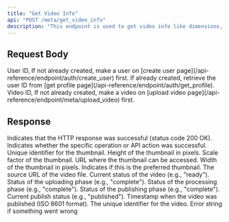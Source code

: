 ```yaml
---
title: "Get Video Info"
api: "POST /meta/get_video_info"
description: "This endpoint is used to get video info like dimensions, thumbnail, source url, etc."
---
```


## Request Body

<ParamField body="userId" type="string" required>
	User ID, If not already created, make a user on [create user
	page](/api-reference/endpoint/auth/create_user) first. If already created,
	retrieve the user ID from [get profile
	page](/api-reference/endpoint/auth/get_profile).
</ParamField>

<ParamField body="videoId" type="string" required>
	Video ID, If not already created, make a video on [upload video
	page](/api-reference/endpoint/meta/upload_video) first.
</ParamField>

## Response

<ResponseField name="success" type="boolean">
	Indicates that the HTTP response was successful (status code 200 OK).
</ResponseField>

<ResponseField name="results" type="object">
	<Expandable title="Results Object">
		<ResponseField name="success" type="boolean">
			Indicates whether the specific operation or API action was
			successful.
		</ResponseField>
		<ResponseField name="video" type="object">
			<Expandable title="Video Object">
				<ResponseField name="thumbnails" type="object">
					<Expandable title="Thumbnails Object">
						<ResponseField name="data" type="array">
							<Expandable title="Thumbnail Data Array">
								<Expandable title="Thumbnail Object">
									<ResponseField name="id" type="string">
										Unique identifier for the thumbnail.
									</ResponseField>
									<ResponseField name="height" type="number">
										Height of the thumbnail in pixels.
									</ResponseField>
									<ResponseField name="scale" type="number">
										Scale factor of the thumbnail.
									</ResponseField>
									<ResponseField name="uri" type="string">
										URL where the thumbnail can be accessed.
									</ResponseField>
									<ResponseField name="width" type="number">
										Width of the thumbnail in pixels.
									</ResponseField>
									<ResponseField
										name="is_preferred"
										type="boolean"
									>
										Indicates if this is the preferred
										thumbnail.
									</ResponseField>
								</Expandable>
							</Expandable>
						</ResponseField>
					</Expandable>
				</ResponseField>
				<ResponseField name="source" type="string">
					The source URL of the video file.
				</ResponseField>
				<ResponseField name="status" type="object">
					<Expandable title="Status Object">
						<ResponseField name="video_status" type="string">
							Current status of the video (e.g., "ready").
						</ResponseField>
						<ResponseField name="uploading_phase" type="object">
							<Expandable title="Uploading Phase Object">
								<ResponseField name="status" type="string">
									Status of the uploading phase (e.g.,
									"complete").
								</ResponseField>
							</Expandable>
						</ResponseField>
						<ResponseField name="processing_phase" type="object">
							<Expandable title="Processing Phase Object">
								<ResponseField name="status" type="string">
									Status of the processing phase (e.g.,
									"complete").
								</ResponseField>
							</Expandable>
						</ResponseField>
						<ResponseField name="publishing_phase" type="object">
							<Expandable title="Publishing Phase Object">
								<ResponseField name="status" type="string">
									Status of the publishing phase (e.g.,
									"complete").
								</ResponseField>
								<ResponseField
									name="publish_status"
									type="string"
								>
									Current publish status (e.g., "published").
								</ResponseField>
								<ResponseField
									name="publish_time"
									type="string"
								>
									Timestamp when the video was published (ISO
									8601 format).
								</ResponseField>
							</Expandable>
						</ResponseField>
					</Expandable>
				</ResponseField>
				<ResponseField name="id" type="string">
					The unique identifier for the video.
				</ResponseField>
			</Expandable>
		</ResponseField>
		<ResponseField name="error" type="string">
			Error string if something went wrong
		</ResponseField>
	</Expandable>
</ResponseField>
